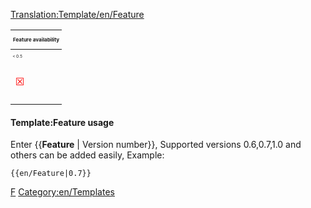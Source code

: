 <noinclude>[[Translation:Template/en/Feature]]</noinclude><includeonly>
{| align="center"  width="300" style="font-size:200%;text-align:center;"
|-
! colspan="6" style="font-size:50%" |Feature availability
|-
|style="font-size:40%"|< 0.5
|style="font-size:40%"|0.5
|style="font-size:40%"|0.6
|style="font-size:40%"|0.7
|style="font-size:40%"|1.0
|style="font-size:40%"|Nightly
|-
| style="color:red"|&#9746;
| style="color:{{#switch: {{{1|}}}|0.6=red|0.7=red|1.0=red|green}}"|<!--
                 -->{{#switch: {{{1|}}}|0.6=&#9746;|0.7=&#9746;|1.0=&#9746;|&#9745}};
| style="color:{{#switch: {{{1|}}}|0.7=red|1.0=red|green}}"|<!--
                 -->{{#switch: {{{1|}}}|0.6=&#9746;|0.7=&#9746;|1.0=&#9746;|&#9745}};
| style="color:{{#switch: {{{1|}}}|1.0=red|green}}"|<!--
                 -->{{#switch: {{{1|}}}|0.6=&#9746;|0.7=&#9746;|1.0=&#9746;|&#9745}};
| style="color:{{#switch: {{{1|}}}|green}}"|&#9745;
| style="color:green"|&#9745;
|-
|}</includeonly><noinclude>

====Template:Feature usage====
Enter <nowiki>{{</nowiki>'''Feature'''<nowiki> | Version number}}</nowiki>, Supported versions 0.6,0.7,1.0 and others can be added easily, Example:
<pre>{{en/Feature|0.7}}</pre>
{{en/Feature|0.7}}

[[Category:en/Templates|F]]
</noinclude>


[[Category:en/Templates]]</noinclude>